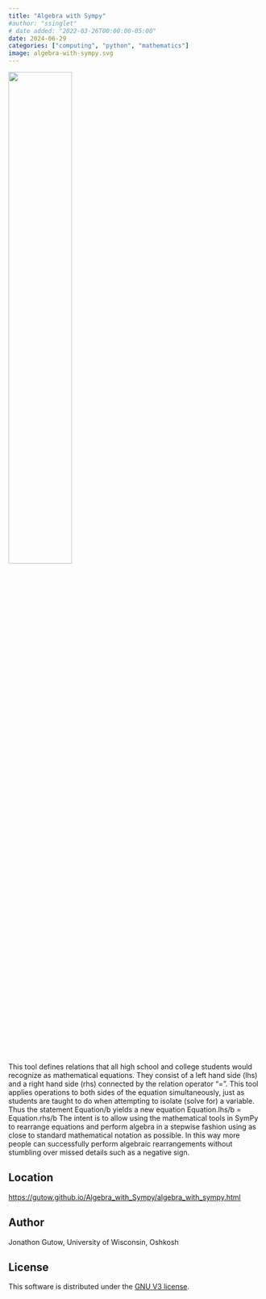 ```yaml
---
title: "Algebra with Sympy"
#author: "ssinglet"
# date added: "2022-03-26T00:00:00-05:00"
date: 2024-06-29
categories: ["computing", "python", "mathematics"]
image: algebra-with-sympy.svg
---
```


![](algebra-with-sympy.svg){width="50%"}

This tool defines relations that all high school and college students would recognize as mathematical equations. They consist of a left hand side (lhs) and a right hand side (rhs) connected by the relation operator "=". This tool applies operations to both sides of the equation simultaneously, just as students are taught to do when attempting to isolate (solve for) a variable. Thus the statement Equation/b yields a new equation Equation.lhs/b = Equation.rhs/b The intent is to allow using the mathematical tools in SymPy to rearrange equations and perform algebra in a stepwise fashion using as close to standard mathematical notation as possible. In this way more people can successfully perform algebraic rearrangements without stumbling over missed details such as a negative sign.


## Location {#location}

<https://gutow.github.io/Algebra_with_Sympy/algebra_with_sympy.html>


## Author {#author}

Jonathon Gutow, University of Wisconsin, Oshkosh


## License {#license}

This software is distributed under the [GNU V3 license](https://gnu.org/licenses).
